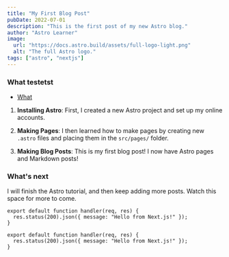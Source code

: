 ```yaml
---
title: "My First Blog Post"
pubDate: 2022-07-01
description: "This is the first post of my new Astro blog."
author: "Astro Learner"
image:
  url: "https://docs.astro.build/assets/full-logo-light.png"
  alt: "The full Astro logo."
tags: ["astro", "nextjs"]
---
```


### What testetst

- [What](#what)

1. **Installing Astro**: First, I created a new Astro project and set up my online accounts.

2. **Making Pages**: I then learned how to make pages by creating new `.astro` files and placing them in the `src/pages/` folder.

3. **Making Blog Posts**: This is my first blog post! I now have Astro pages and Markdown posts!

### What's next

I will finish the Astro tutorial, and then keep adding more posts. Watch this space for more to come.

```tsx
export default function handler(req, res) {
  res.status(200).json({ message: "Hello from Next.js!" });
}
```

```tsx
export default function handler(req, res) {
  res.status(200).json({ message: "Hello from Next.js!" });
}
```
